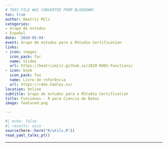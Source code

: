 ```yaml
---
# THIS FILE WAS CONVERTED FROM BLOGDOWN!
toc: true
author: Beatriz Milz
categories:
- Grupo de estudos
- Español
date: '2020-05-04'
event: Grupo de estudos para a RStudio Certification
links:
- icon: images
  icon_pack: far
  name: Slides
  url: https://beatrizmilz.github.io/2020-R4DS-Functions/
- icon: book
  icon_pack: fas
  name: Livro de referência
  url: https://r4ds.hadley.nz/
location: Online
subtitle: Grupo de estudos para a RStudio Certification
title: Funciones - R para Ciencia de Datos
image: featured.png

---
```


```r
#| echo: false
#| results: asis
source(here::here("R/utils.R"))
read_yaml_talks_pt()
```


---


